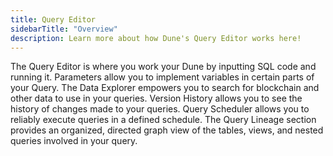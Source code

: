 ```yaml
---
title: Query Editor
sidebarTitle: "Overview"
description: Learn more about how Dune's Query Editor works here!
---
```


<CardGroup cols={2}>
  <Card
    title="Writing Queries"
    icon="pen"
    iconType="duotone"
    href="/web-app/query-editor/query-window"
  >
    The Query Editor is where you work your Dune by inputting SQL code and
    running it.
  </Card>
  <Card
    title="Query Parameters"
    icon="magnifying-glass"
    iconType="duotone"
    href="/web-app/query-editor/parameters"
  >
    Parameters allow you to implement variables in certain parts of your Query.
  </Card>
  <Card
    title="Finding Tables"
    icon="table"
    iconType="duotone"
    href="/web-app/query-editor/data-explorer"
  >
    The Data Explorer empowers you to search for blockchain and other data to
    use in your queries.
  </Card>
  <Card
    title="Access the Version History"
    icon="clock-rotate-left"
    iconType="duotone"
    href="/web-app/query-editor/version-history"
  >
    Version History allows you to see the history of changes made to your
    queries.
  </Card>
  <Card
    title="Scheduling Queries"
    icon="calendar"
    iconType="duotone"
    href="/web-app/query-editor/query-scheduler"
  >
    Query Scheduler allows you to reliably execute queries in a defined
    schedule.
  </Card>
  <Card
    title="Query Lineage"
    icon="arrow-right"
    iconType="duotone"
    href="/web-app/query-editor/query-lineage"
  >
    The Query Lineage section provides an organized, directed graph view of 
    the tables, views, and nested queries involved in your query.
  </Card>
</CardGroup>
